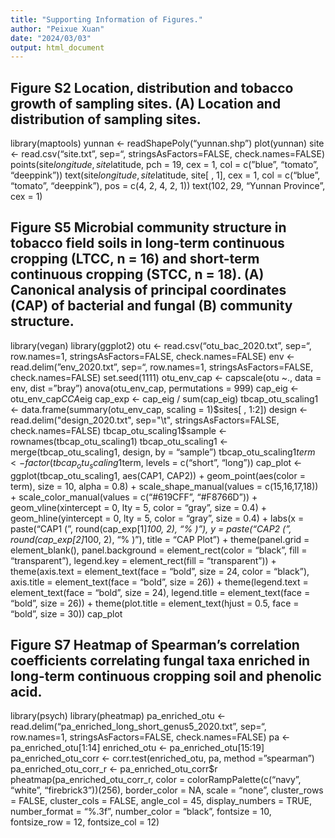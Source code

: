 ```yaml
---
title: "Supporting Information of Figures."
author: "Peixue Xuan"
date: "2024/03/03"
output: html_document
---
```


## Figure S2 Location, distribution and tobacco growth of sampling sites. (A) Location and distribution of sampling sites.

library(maptools)
yunnan <- readShapePoly("yunnan.shp")
plot(yunnan)
site <- read.csv("site.txt", sep="\t", stringsAsFactors=FALSE, check.names=FALSE)
points(site$longitude, site$latitude, pch = 19, cex = 1, col = c("blue", "tomato", "deeppink"))
text(site$longitude, site$latitude, site[ , 1], cex = 1, col = c("blue", "tomato", "deeppink"),
     pos = c(4, 2, 4, 2, 1))
text(102, 29, "Yunnan Province", cex = 1)

## Figure S5 Microbial community structure in tobacco field soils in long-term continuous cropping (LTCC, n = 16) and short-term continuous cropping (STCC, n = 18). (A) Canonical analysis of principal coordinates (CAP) of bacterial and fungal (B) community structure.

library(vegan)
library(ggplot2)
otu <- read.csv("otu_bac_2020.txt", sep="\t", row.names=1, stringsAsFactors=FALSE, check.names=FALSE)
env <- read.delim("env_2020.txt", sep="\t", row.names=1, stringsAsFactors=FALSE, check.names=FALSE)
set.seed(1111)
otu_env_cap <- capscale(otu ~., data = env, dist = "bray")
anova(otu_env_cap, permutations = 999)
cap_eig <- otu_env_cap$CCA$eig
cap_exp <- cap_eig / sum(cap_eig)
tbcap_otu_scaling1 <- data.frame(summary(otu_env_cap, scaling = 1)$sites[ , 1:2])
design <- read.delim("design_2020.txt", sep="\t", stringsAsFactors=FALSE, check.names=FALSE)
tbcap_otu_scaling1$sample <- rownames(tbcap_otu_scaling1)
tbcap_otu_scaling1 <- merge(tbcap_otu_scaling1, design, by = "sample")
tbcap_otu_scaling1$term <- factor(tbcap_otu_scaling1$term, levels = c("short", "long"))
cap_plot <- ggplot(tbcap_otu_scaling1, aes(CAP1, CAP2)) +
  geom_point(aes(color = term), size = 10, alpha = 0.8) +
  scale_shape_manual(values = c(15,16,17,18)) +
  scale_color_manual(values = c("#619CFF",  "#F8766D")) +
  geom_vline(xintercept = 0, lty = 5, color = "gray", size = 0.4) + 
  geom_hline(yintercept = 0, lty = 5, color = "gray", size = 0.4) +
  labs(x = paste("CAP1 (", round(cap_exp[1]*100, 2), "% )"), y = paste("CAP2 (", round(cap_exp[2]*100, 2), "% )"), title = "CAP Plot") +
  theme(panel.grid = element_blank(), panel.background = element_rect(color = "black", fill = "transparent"), legend.key = element_rect(fill = "transparent")) +
  theme(axis.text = element_text(face = "bold", size = 24, color = "black"), axis.title = element_text(face = "bold", size = 26)) +
  theme(legend.text = element_text(face = "bold", size = 24), legend.title = element_text(face = "bold", size = 26)) +
  theme(plot.title = element_text(hjust = 0.5, face = "bold", size = 30))
cap_plot

## Figure S7 Heatmap of Spearman’s correlation coefficients correlating fungal taxa enriched in long-term continuous cropping soil and phenolic acid. 

library(psych)
library(pheatmap)
pa_enriched_otu <- read.delim("pa_enriched_long_short_genus5_2020.txt", sep="\t", row.names=1, stringsAsFactors=FALSE, check.names=FALSE)
pa <- pa_enriched_otu[1:14]
enriched_otu <- pa_enriched_otu[15:19]
pa_enriched_otu_corr <- corr.test(enriched_otu, pa, method = "spearman")
pa_enriched_otu_corr_r <- pa_enriched_otu_corr$r
pheatmap(pa_enriched_otu_corr_r, color = colorRampPalette(c("navy", "white", "firebrick3"))(256), border_color = NA, scale = "none", cluster_rows = FALSE, cluster_cols = FALSE, angle_col = 45, display_numbers = TRUE, number_format = "%.3f", number_color = "black", fontsize = 10, fontsize_row = 12, fontsize_col = 12)
